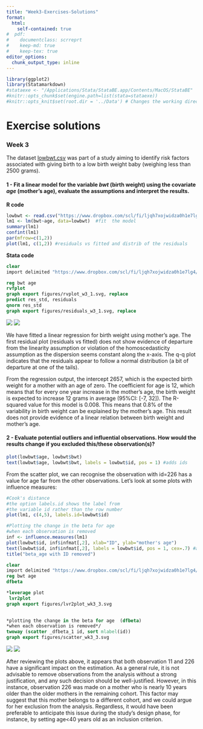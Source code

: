 ```yaml
---
title: "Week3-Exercises-Solutions"
format: 
  html:
    self-contained: true
#  pdf:
#    documentclass: scrreprt
#    keep-md: true
#    keep-tex: true
editor_options: 
  chunk_output_type: inline
---
```


```r
library(ggplot2)
library(Statamarkdown)
#stataexe <- "/Applications/Stata/StataBE.app/Contents/MacOS/StataBE"
#knitr::opts_chunk$set(engine.path=list(stata=stataexe))
#knitr::opts_knit$set(root.dir = '../Data') # Changes the working director to the Data folder
```

# Exercise solutions

### Week 3 {.unnumbered}


The dataset [lowbwt.csv](https://www.dropbox.com/scl/fi/ljqh7xojwidza0h1e7lg4/lowbwt.csv?rlkey=stg6s90y1aqr4eo9pkxkm73bl&dl=1) was part of a study aiming to identify risk factors associated with giving birth to a low birth weight baby (weighing less than 2500 grams).

#### 1 - Fit a linear model for the variable *bwt* (birth weight) using the covariate *age* (mother's age), evaluate the assumptions and interpret the results.

**R code**
```r
lowbwt <- read.csv("https://www.dropbox.com/scl/fi/ljqh7xojwidza0h1e7lg4/lowbwt.csv?rlkey=stg6s90y1aqr4eo9pkxkm73bl&dl=1")   
lm1 <- lm(bwt~age, data=lowbwt)  #fit  the model
summary(lm1)
confint(lm1)
par(mfrow=c(1,2))
plot(lm1, c(1,2)) #residuals vs fitted and distrib of the residuals
```


**Stata code**

```stata
clear
import delimited "https://www.dropbox.com/scl/fi/ljqh7xojwidza0h1e7lg4/lowbwt.csv?rlkey=stg6s90y1aqr4eo9pkxkm73bl&dl=1"

reg bwt age
rvfplot 
graph export figures/rvplot_w3_1.svg, replace
predict res_std, residuals 
qnorm res_std 
graph export figures/residuals_w3_1.svg, replace

```
![](figures/rvplot_w3_1.svg)
![](figures/residuals_w3_1.svg)



We have fitted a linear regression for birth weight using mother's age.  The first residual plot (residuals vs fitted) does not show evidence of departure from the linearity assumption or violation of the homoscedasticity assumption as the dispersion seems constant along the x-axis.  The q-q plot indicates that the residuals appear to follow a normal distribution (a bit of departure at one of the tails).  

From the regression output, the intercept 2657, which is the expected birth weight for a mother with an age of zero. The coefficient for age is 12, which means that for every one year increase in the mother's age, the birth weight is expected to increase 12 grams in average (95%CI: [-7, 32]). The R-squared value for this model is 0.008. This means that 0.8% of the variability in birth weight can be explained by the mother's age.  This result does not provide evidence of a linear relation between birth weight and mother's age.


#### 2 - Evaluate potential outliers and influential observations. How would the results change if you excluded this/these observation(s)?

```r
plot(lowbwt$age, lowbwt$bwt)
text(lowbwt$age, lowbwt$bwt, labels = lowbwt$id, pos = 1) #adds ids
```

From the scatter plot, we can recognise the observation with id=226 has a value for age far from the other observations.  Let's look at some plots with influence measures:

```r

#Cook's distance
#the option labels.id shows the label from 
#the variable id rather than the row number
plot(lm1, c(4,5), labels.id=lowbwt$id)  

#Plotting the change in the beta for age
#when each observation is removed
inf <- influence.measures(lm1)
plot(lowbwt$id, inf$infmat[,2], xlab="ID", ylab="mother's age")
text(lowbwt$id, inf$infmat[,2], labels = lowbwt$id, pos = 1, cex=.7) #adds ids
title("beta_age with ID removed")
```


```stata
clear
import delimited "https://www.dropbox.com/scl/fi/ljqh7xojwidza0h1e7lg4/lowbwt.csv?rlkey=stg6s90y1aqr4eo9pkxkm73bl&dl=1"
reg bwt age
dfbeta

*leverage plot 
 lvr2plot 
graph export figures/lvr2plot_wk3_3.svg 

 
*plotting the change in the beta for age  (dfbeta) 
*when each observation is removed*/
twoway (scatter _dfbeta_1 id, sort mlabel(id)) 
graph export figures/scatter_wk3_3.svg 
```

![](figures/lvr2plot_wk3_3.svg) 
![](figures/scatter_wk3_3.svg)



After reviewing the plots above, it appears that both observation 11 and 226 have a significant impact on the estimation. As a general rule, it is not advisable to remove observations from the analysis without a strong justification, and any such decision should be well-justified. However, in this instance, observation 226 was made on a mother who is nearly 10 years older than the older mothers in the remaining cohort. This factor may suggest that this mother belongs to a different cohort, and we could argue for her exclusion from the analysis. Regardless, it would have been preferable to anticipate this issue during the study's design phase, for instance, by setting age<40 years old as an inclusion criterion.

